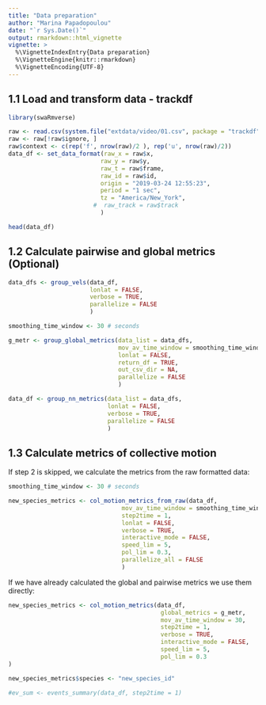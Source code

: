 ```yaml
---
title: "Data preparation"
author: "Marina Papadopoulou"
date: "`r Sys.Date()`"
output: rmarkdown::html_vignette
vignette: >
  %\VignetteIndexEntry{Data preparation}
  %\VignetteEngine{knitr::rmarkdown}
  %\VignetteEncoding{UTF-8}
---
```


## 1.1 Load and transform data - trackdf

```r
library(swaRmverse)

raw <- read.csv(system.file("extdata/video/01.csv", package = "trackdf"))
raw <- raw[!raw$ignore, ]
raw$context <- c(rep('f', nrow(raw)/2 ), rep('u', nrow(raw)/2))
data_df <- set_data_format(raw_x = raw$x,
                          raw_y = raw$y,
                          raw_t = raw$frame,
                          raw_id = raw$id,
                          origin = "2019-03-24 12:55:23",
                          period = "1 sec",
                          tz = "America/New_York",
                        #  raw_track = raw$track
                          )

head(data_df)
```

## 1.2 Calculate pairwise and global metrics (Optional)


```r

data_dfs <- group_vels(data_df,
                       lonlat = FALSE,
                       verbose = TRUE,
                       parallelize = FALSE
                       )

smoothing_time_window <- 30 # seconds

g_metr <- group_global_metrics(data_list = data_dfs,
                               mov_av_time_window = smoothing_time_window,
                               lonlat = FALSE,
                               return_df = TRUE,
                               out_csv_dir = NA,
                               parallelize = FALSE
                               )

data_df <- group_nn_metrics(data_list = data_dfs,
                            lonlat = FALSE,
                            verbose = TRUE,
                            parallelize = FALSE
                            )

```

## 1.3 Calculate metrics of collective motion

If step 2 is skipped, we calculate the metrics from the raw formatted data:
```r

smoothing_time_window <- 30 # seconds

new_species_metrics <- col_motion_metrics_from_raw(data_df,
                                mov_av_time_window = smoothing_time_window,
                                step2time = 1,
                                lonlat = FALSE,
                                verbose = TRUE,
                                interactive_mode = FALSE,
                                speed_lim = 5,
                                pol_lim = 0.3,
                                parallelize_all = FALSE
                                )

```
If we have already calculated the global and pairwise metrics we use them directly:

```r

new_species_metrics <- col_motion_metrics(data_df,
                                           global_metrics = g_metr,
                                           mov_av_time_window = 30,
                                           step2time = 1,
                                           verbose = TRUE,
                                           interactive_mode = FALSE,
                                           speed_lim = 5,
                                           pol_lim = 0.3
)

new_species_metrics$species <- "new_species_id"

#ev_sum <- events_summary(data_df, step2time = 1)

```
